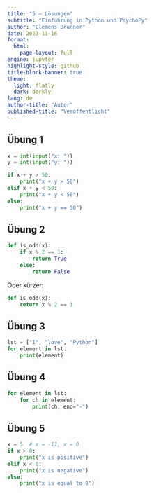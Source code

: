 ```yaml
---
title: "5 – Lösungen"
subtitle: "Einführung in Python und PsychoPy"
author: "Clemens Brunner"
date: 2023-11-16
format:
  html:
    page-layout: full
engine: jupyter
highlight-style: github
title-block-banner: true
theme:
  light: flatly
  dark: darkly
lang: de
author-title: "Autor"
published-title: "Veröffentlicht"
---
```


## Übung 1

```python
x = int(input("x: "))
y = int(input("y: "))

if x + y > 50:
    print("x + y > 50")
elif x + y < 50:
    print("x + y < 50")
else:
    print("x + y == 50")
```


## Übung 2

```python
def is_odd(x):
    if x % 2 == 1:
        return True
    else:
        return False
```

Oder kürzer:

```python
def is_odd(x):
    return x % 2 == 1
```


## Übung 3

```python
lst = ["I", "love", "Python"]
for element in lst:
    print(element)
```


## Übung 4

```python
for element in lst:
    for ch in element:
        print(ch, end="-")
```


## Übung 5

```python
x = 5  # x = -11, x = 0
if x > 0:
    print("x is positive")
elif x < 0:
    print("x is negative")
else:
    print("x is equal to 0")
```

